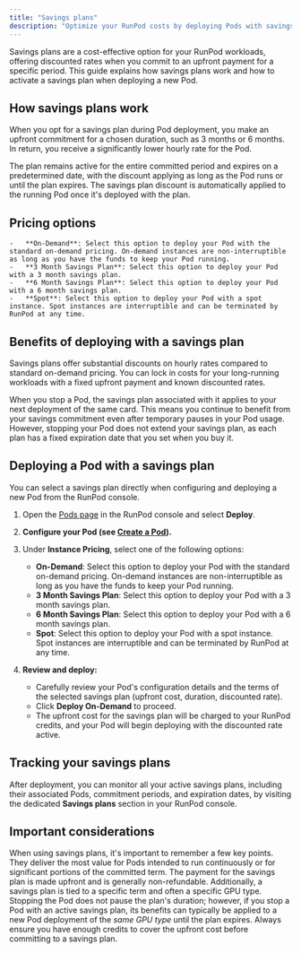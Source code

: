 ```yaml
---
title: "Savings plans"
description: "Optimize your RunPod costs by deploying Pods with savings plans for discounted rates on uninterrupted compute instances."
---
```


Savings plans are a cost-effective option for your RunPod workloads, offering discounted rates when you commit to an upfront payment for a specific period. This guide explains how savings plans work and how to activate a savings plan when deploying a new Pod.

## How savings plans work

When you opt for a savings plan during Pod deployment, you make an upfront commitment for a chosen duration, such as 3 months or 6 months. In return, you receive a significantly lower hourly rate for the Pod.

The plan remains active for the entire committed period and expires on a predetermined date, with the discount applying as long as the Pod runs or until the plan expires. The savings plan discount is automatically applied to the running Pod once it's deployed with the plan.

## Pricing options

    -   **On-Demand**: Select this option to deploy your Pod with the standard on-demand pricing. On-demand instances are non-interruptible as long as you have the funds to keep your Pod running. 
    -   **3 Month Savings Plan**: Select this option to deploy your Pod with a 3 month savings plan.
    -   **6 Month Savings Plan**: Select this option to deploy your Pod with a 6 month savings plan.
    -   **Spot**: Select this option to deploy your Pod with a spot instance. Spot instances are interruptible and can be terminated by RunPod at any time.

## Benefits of deploying with a savings plan

Savings plans offer substantial discounts on hourly rates compared to standard on-demand pricing. You can lock in costs for your long-running workloads with a fixed upfront payment and known discounted rates.

When you stop a Pod, the savings plan associated with it applies to your next deployment of the same card. This means you continue to benefit from your savings commitment even after temporary pauses in your Pod usage. However, stopping your Pod does not extend your savings plan, as each plan has a fixed expiration date that you set when you buy it.

## Deploying a Pod with a savings plan

You can select a savings plan directly when configuring and deploying a new Pod from the RunPod console.

1.  Open the [Pods page](https://www.runpod.io/console/pods) in the RunPod console and select **Deploy**.

2.  **Configure your Pod (see [Create a Pod](/pods/manage-pods#create-a-pod)).**

3.  Under **Instance Pricing**, select one of the following options:
    -   **On-Demand**: Select this option to deploy your Pod with the standard on-demand pricing. On-demand instances are non-interruptible as long as you have the funds to keep your Pod running. 
    -   **3 Month Savings Plan**: Select this option to deploy your Pod with a 3 month savings plan.
    -   **6 Month Savings Plan**: Select this option to deploy your Pod with a 6 month savings plan.
    -   **Spot**: Select this option to deploy your Pod with a spot instance. Spot instances are interruptible and can be terminated by RunPod at any time.

4.  **Review and deploy:**
    *   Carefully review your Pod's configuration details and the terms of the selected savings plan (upfront cost, duration, discounted rate).
    *   Click **Deploy On-Demand** to proceed.
    *   The upfront cost for the savings plan will be charged to your RunPod credits, and your Pod will begin deploying with the discounted rate active.

## Tracking your savings plans

After deployment, you can monitor all your active savings plans, including their associated Pods, commitment periods, and expiration dates, by visiting the dedicated **Savings plans** section in your RunPod console.

## Important considerations

When using savings plans, it's important to remember a few key points. They deliver the most value for Pods intended to run continuously or for significant portions of the committed term. The payment for the savings plan is made upfront and is generally non-refundable. Additionally, a savings plan is tied to a specific term and often a specific GPU type. Stopping the Pod does not pause the plan's duration; however, if you stop a Pod with an active savings plan, its benefits can typically be applied to a new Pod deployment of the *same GPU type* until the plan expires. Always ensure you have enough credits to cover the upfront cost before committing to a savings plan.

